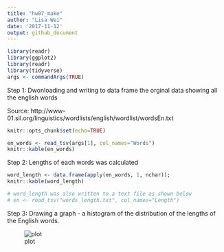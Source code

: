 ```yaml
---
title: "hw07_make"
author: "Lisa Wei"
date: '2017-11-12'
output: github_document
---
```


```r
library(readr)
library(ggplot2)
library(readr)
library(tidyverse)
args <- commandArgs(TRUE)
```


Step 1: Dwonloading and writing to data frame the orginal data showing all the english words

Source: http://www-01.sil.org/linguistics/wordlists/english/wordlist/wordsEn.txt


```r
knitr::opts_chunk$set(echo=TRUE)

en_words <- read_tsv(args[1], col_names="Words")
knitr::kable(en_words)

```


Step 2: Lengths of each words was calculated

```r
word_length <- data.frame(apply(en_words, 1, nchar));
knitr::kable(word_length)

# word_length was also written to a text file as shown below
# en <- read_tsv("words_length.txt", col_names="Length")
```

Step 3: Drawing a graph - a histogram of the distribution of the lengths of the English words.

![plot](length_distribution.png)








